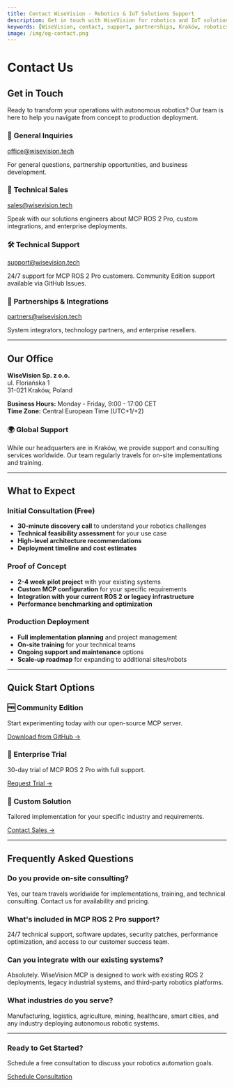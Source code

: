```yaml
---
title: Contact WiseVision - Robotics & IoT Solutions Support
description: Get in touch with WiseVision for robotics and IoT solutions. Contact our team in Kraków for technical support, sales, and partnerships.
keywords: [WiseVision, contact, support, partnerships, Kraków, robotics, IoT, sales, technical support]
image: /img/og-contact.png
---
```


<head>
  <meta property="og:title" content="Contact WiseVision - Robotics & IoT Solutions Support" />
  <meta property="og:description" content="Ready to transform your operations with autonomous robotics? Contact our team for support, sales, and partnerships." />
  <meta property="og:url" content="https://wisevision.tech/contact" />
  <meta property="og:image" content="https://wisevision.tech/img/og-contact.png" />
  
  <script type="application/ld+json">
    {JSON.stringify({
      "@context": "https://schema.org",
      "@type": "ContactPage",
      "name": "Contact WiseVision",
      "description": "Get in touch with WiseVision for robotics and IoT solutions, technical support, and partnerships",
      "url": "https://wisevision.tech/contact",
      "mainEntity": {
        "@type": "Organization",
        "@id": "https://wisevision.tech/#organization",
        "contactPoint": [
          {
            "@type": "ContactPoint",
            "contactType": "customer service",
            "email": "office@wisevision.tech",
            "name": "General Inquiries"
          },
          {
            "@type": "ContactPoint", 
            "contactType": "sales",
            "email": "sales@wisevision.tech",
            "name": "Technical Sales"
          },
          {
            "@type": "ContactPoint",
            "contactType": "technical support", 
            "email": "support@wisevision.tech",
            "name": "Technical Support"
          },
          {
            "@type": "ContactPoint",
            "contactType": "partnerships",
            "email": "partners@wisevision.tech", 
            "name": "Partnerships & Integrations"
          }
        ],
        "address": {
          "@type": "PostalAddress",
          "streetAddress": "ul. Floriańska 1",
          "addressLocality": "Kraków", 
          "postalCode": "31-021",
          "addressCountry": "PL"
        },
        "geo": {
          "@type": "GeoCoordinates",
          "latitude": "50.0647",
          "longitude": "19.9450"
        }
      }
    })}
  </script>
</head>

# Contact Us

## Get in Touch

Ready to transform your operations with autonomous robotics? Our team is here to help you navigate from concept to production deployment.

### 📧 **General Inquiries**
[office@wisevision.tech](mailto:office@wisevision.tech)

For general questions, partnership opportunities, and business development.

### 🚀 **Technical Sales**
[sales@wisevision.tech](mailto:sales@wisevision.tech?subject=MCP%20ROS%202%20Pro%20Inquiry)

Speak with our solutions engineers about MCP ROS 2 Pro, custom integrations, and enterprise deployments.

### 🛠️ **Technical Support**
[support@wisevision.tech](mailto:support@wisevision.tech)

24/7 support for MCP ROS 2 Pro customers. Community Edition support available via GitHub Issues.

### 💼 **Partnerships & Integrations**
[partners@wisevision.tech](mailto:partners@wisevision.tech)

System integrators, technology partners, and enterprise resellers.

---

## Our Office

**WiseVision Sp. z o.o.**  
ul. Floriańska 1  
31-021 Kraków, Poland

**Business Hours:** Monday - Friday, 9:00 - 17:00 CET  
**Time Zone:** Central European Time (UTC+1/+2)

### 🌍 **Global Support**
While our headquarters are in Kraków, we provide support and consulting services worldwide. Our team regularly travels for on-site implementations and training.

---

## What to Expect

### Initial Consultation (Free)
- **30-minute discovery call** to understand your robotics challenges
- **Technical feasibility assessment** for your use case
- **High-level architecture recommendations** 
- **Deployment timeline and cost estimates**

### Proof of Concept  
- **2-4 week pilot project** with your existing systems
- **Custom MCP configuration** for your specific requirements
- **Integration with your current ROS 2 or legacy infrastructure**
- **Performance benchmarking and optimization**

### Production Deployment
- **Full implementation planning** and project management
- **On-site training** for your technical teams  
- **Ongoing support and maintenance** options
- **Scale-up roadmap** for expanding to additional sites/robots

---

## Quick Start Options

<div style={{display: 'grid', gridTemplateColumns: 'repeat(auto-fit, minmax(280px, 1fr))', gap: '24px', margin: '32px 0'}}>

<div style={{padding: '24px', border: '1px solid #ddd', borderRadius: '8px'}}>
  <h3>🆓 Community Edition</h3>
  <p>Start experimenting today with our open-source MCP server.</p>
  <a href="https://github.com/wise-vision" style={{color: '#0066cc', textDecoration: 'none', fontWeight: '600'}}>Download from GitHub →</a>
</div>

<div style={{padding: '24px', border: '1px solid #ddd', borderRadius: '8px'}}>
  <h3>💼 Enterprise Trial</h3>
  <p>30-day trial of MCP ROS 2 Pro with full support.</p>
  <a href="mailto:sales@wisevision.tech?subject=Enterprise%20Trial%20Request" style={{color: '#0066cc', textDecoration: 'none', fontWeight: '600'}}>Request Trial →</a>
</div>

<div style={{padding: '24px', border: '1px solid #ddd', borderRadius: '8px'}}>
  <h3>🎯 Custom Solution</h3>
  <p>Tailored implementation for your specific industry and requirements.</p>
  <a href="mailto:office@wisevision.tech?subject=Custom%20Solution%20Inquiry" style={{color: '#0066cc', textDecoration: 'none', fontWeight: '600'}}>Contact Sales →</a>
</div>

</div>

---

## Frequently Asked Questions

### **Do you provide on-site consulting?**
Yes, our team travels worldwide for implementations, training, and technical consulting. Contact us for availability and pricing.

### **What's included in MCP ROS 2 Pro support?**
24/7 technical support, software updates, security patches, performance optimization, and access to our customer success team.

### **Can you integrate with our existing systems?**
Absolutely. WiseVision MCP is designed to work with existing ROS 2 deployments, legacy industrial systems, and third-party robotics platforms.

### **What industries do you serve?**
Manufacturing, logistics, agriculture, mining, healthcare, smart cities, and any industry deploying autonomous robotic systems.

---

<div style={{background: '#f0f7ff', padding: '24px', borderRadius: '8px', textAlign: 'center'}}>
  <h3>Ready to Get Started?</h3>
  <p>Schedule a free consultation to discuss your robotics automation goals.</p>
  <a href="mailto:office@wisevision.tech?subject=Free%20Consultation%20Request" style={{background: '#0066cc', color: 'white', padding: '12px 32px', borderRadius: '6px', textDecoration: 'none', fontWeight: '600', display: 'inline-block', marginTop: '16px'}}>Schedule Consultation</a>
</div>
